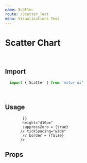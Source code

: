 ```yaml
---
name: Scatter
route: /Scatter_Test
menu: Visualisations Test
---
```


<h1 style={{ margin: '0px' }}>Scatter Chart</h1>

<br />

## Import

```javascript
  import { Scatter } from 'motor-ui'
```

<br />

## Usage



<Playground>
<Motor  
  config={{
            host: "localhost",
            secure: false,
            port: 19077,
            prefix: "",
            appId: "5c8ddda7-d4a8-4ee1-b994-922fca34830c"
  }}>
               <Scatter
            cols={[
              // { qField: 'Territory', qLabel: 'Territory' },
           //   { qField: 'OICA region', qLabel: 'OICA region' },
              { qField: 'Year', qLabel: 'Year' },
          //    {
          //      qField: '=Sum([Car sales])',
          //      qLabel: 'Car Sales'
          //    },
              { qField: '=Sum([Car sales]*if(Year=2011,1,1))', qLabel: 'Car sales Ratio'},
              {
                qField: '=Sum([Commercial vehicle sales])',
                qLabel: 'Commercial vehicle sales'
              }
              
            ]}
            height="410px"
            suppressZero = {true}
           // tickSpacing="wide"
            // border = {false}
           />
     
  </Motor>
</Playground>

<br />

## Props
